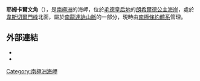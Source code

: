 {{coord|71|40|S|26|22|E|source:GNIS|display=title}}

'''耶姆卡爾文角'''（{{lang-en|Hjelmkalven Point}}），是[[南極洲|南極洲]]的海岬，位於[[毛德皇后地|毛德皇后地]]的[[朗希爾德公主海岸|朗希爾德公主海岸]]，處於[[韋斯切爾門峰|韋斯切爾門峰]]北面，屬於[[南龍達訥山脈|南龍達訥山脈]]的一部分，現時由[[南極條約體系|南極條約體系]]管理。

==外部連結==
*{{cite gnis | type = antarid | id = 6815| name = Hjelmkalven Point | accessdate = 2012-06-18}}
*{{usgs-gazetteer|id=6815}}

{{Antarctica-geo-stub}}
[[Category:南極洲海岬|Category:南極洲海岬]]